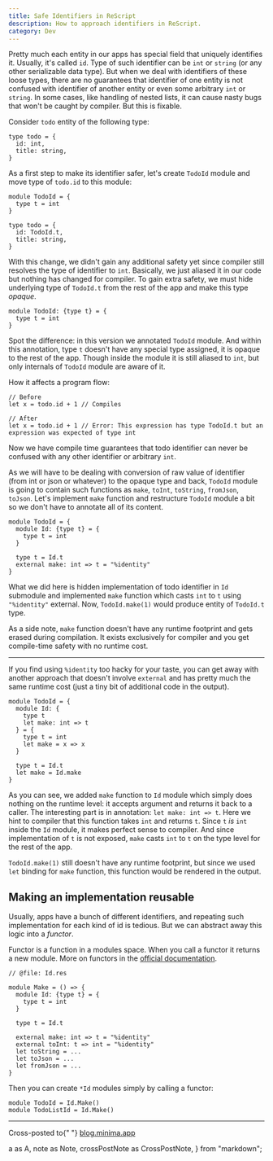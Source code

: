 ```yaml
---
title: Safe Identifiers in ReScript
description: How to approach identifiers in ReScript.
category: Dev
---
```


Pretty much each entity in our apps has special field that uniquely identifies it. Usually, it's called `id`. Type of such identifier can be `int` or `string` (or any other serializable data type). But when we deal with identifiers of these loose types, there are no guarantees that identifier of one entity is not confused with identifier of another entity or even some arbitrary `int` or `string`. In some cases, like handling of nested lists, it can cause nasty bugs that won't be caught by compiler. But this is fixable.

Consider `todo` entity of the following type:

```rescript
type todo = {
  id: int,
  title: string,
}
```

As a first step to make its identifier safer, let's create `TodoId` module and move type of `todo.id` to this module:

```rescript
module TodoId = {
  type t = int
}

type todo = {
  id: TodoId.t,
  title: string,
}
```

With this change, we didn't gain any additional safety yet since compiler still resolves the type of identifier to `int`. Basically, we just aliased it in our code but nothing has changed for compiler. To gain extra safety, we must hide underlying type of `TodoId.t` from the rest of the app and make this type _opaque_.

```rescript
module TodoId: {type t} = {
  type t = int
}
```

Spot the difference: in this version we annotated `TodoId` module. And within this annotation, type `t` doesn't have any special type assigned, it is opaque to the rest of the app. Though inside the module it is still aliased to `int`, but only internals of `TodoId` module are aware of it.

How it affects a program flow:

```rescript
// Before
let x = todo.id + 1 // Compiles

// After
let x = todo.id + 1 // Error: This expression has type TodoId.t but an expression was expected of type int
```

Now we have compile time guarantees that todo identifier can never be confused with any other identifier or arbitrary `int`.

As we will have to be dealing with conversion of raw value of identifier (from int or json or whatever) to the opaque type and back, `TodoId` module is going to contain such functions as `make`, `toInt`, `toString`, `fromJson`, `toJson`. Let's implement `make` function and restructure `TodoId` module a bit so we don't have to annotate all of its content.

```rescript
module TodoId = {
  module Id: {type t} = {
    type t = int
  }

  type t = Id.t
  external make: int => t = "%identity"
}
```

What we did here is hidden implementation of todo identifier in `Id` submodule and implemented `make` function which casts `int` to `t` using `"%identity"` external. Now, `TodoId.make(1)` would produce entity of `TodoId.t` type.

As a side note, `make` function doesn't have any runtime footprint and gets erased during compilation. It exists exclusively for compiler and you get compile-time safety with no runtime cost.

---

If you find using `%identity` too hacky for your taste, you can get away with another approach that doesn't involve `external` and has pretty much the same runtime cost (just a tiny bit of additional code in the output).

```rescript
module TodoId = {
  module Id: {
    type t
    let make: int => t
  } = {
    type t = int
    let make = x => x
  }

  type t = Id.t
  let make = Id.make
}
```

As you can see, we added `make` function to `Id` module which simply does nothing on the runtime level: it accepts argument and returns it back to a caller. The interesting part is in annotation: `let make: int => t`. Here we hint to compiler that this function takes `int` and returns `t`. Since `t` _is_ `int` inside the `Id` module, it makes perfect sense to compiler. And since implementation of `t` is not exposed, `make` casts `int` to `t` on the type level for the rest of the app.

`TodoId.make(1)` still doesn't have any runtime footprint, but since we used `let` binding for `make` function, this function would be rendered in the output.

## Making an implementation reusable
Usually, apps have a bunch of different identifiers, and repeating such implementation for each kind of id is tedious. But we can abstract away this logic into a _functor_.

<Note>
  Functor is a function in a modules space. When you call a functor it returns a new module. More on functors in the <A href="https://rescript-lang.org/docs/manual/latest/module#module-functions-functors">official documentation</A>.
</Note>

```rescript
// @file: Id.res

module Make = () => {
  module Id: {type t} = {
    type t = int
  }

  type t = Id.t

  external make: int => t = "%identity"
  external toInt: t => int = "%identity"
  let toString = ...
  let toJson = ...
  let fromJson = ...
}
```

Then you can create `*Id` modules simply by calling a functor:

```rescript
module TodoId = Id.Make()
module TodoListId = Id.Make()
```

---

<CrossPostNote>
  Cross-posted to{" "}
  <A href="https://blog.minima.app/posts/2020/reasonml-safe-identifiers">blog.minima.app</A>
</CrossPostNote>


<!-- ----------------------------------------------------------------------- -->

  a as A,
  note as Note,
  crossPostNote as CrossPostNote,
} from "markdown";
